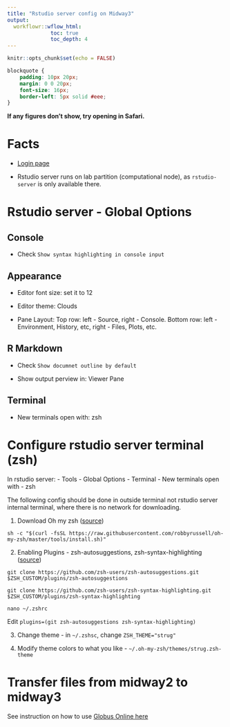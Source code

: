 ```yaml
---
title: "Rstudio server config on Midway3"
output:
  workflowr::wflow_html:
              toc: true
              toc_depth: 4
---
```


```r
knitr::opts_chunk$set(echo = FALSE)
```

```css
blockquote {
    padding: 10px 20px;
    margin: 0 0 20px;
    font-size: 16px;
    border-left: 5px solid #eee;
}
```

**If any figures don't show, try opening in Safari.**

# Facts

- [Login page](https://cloud.rcc.uchicago.edu/rstudio_xuanyao/)

- Rstudio server runs on lab partition (computational node), as `rstudio-server` is only available there.


# Rstudio server - Global Options


## Console

- Check `Show syntax highlighting in console input`

## Appearance

- Editor font size: set it to 12

- Editor theme: Clouds

- Pane Layout: Top row: left - Source, right - Console. Bottom row: left - Environment, History, etc, right - Files, Plots, etc.

## R Markdown

- Check `Show documnet outline by default`

- Show output perview in: Viewer Pane


## Terminal

- New terminals open with: zsh



# Configure rstudio server terminal (zsh)

In rstudio server: - Tools - Global Options - Terminal - New terminals open with - zsh


The following config should be done in outside terminal not rstudio server internal terminal, where there is no network for downloading.

1. Download Oh my zsh ([source](https://gist.github.com/dogrocker/1efb8fd9427779c827058f873b94df95))

  `sh -c "$(curl -fsSL https://raw.githubusercontent.com/robbyrussell/oh-my-zsh/master/tools/install.sh)"`

2. Enabling Plugins - zsh-autosuggestions, zsh-syntax-highlighting ([source](https://gist.github.com/dogrocker/1efb8fd9427779c827058f873b94df95))

  `git clone https://github.com/zsh-users/zsh-autosuggestions.git $ZSH_CUSTOM/plugins/zsh-autosuggestions`
  
  `git clone https://github.com/zsh-users/zsh-syntax-highlighting.git $ZSH_CUSTOM/plugins/zsh-syntax-highlighting`
  
  `nano ~/.zshrc`
  
  Edit `plugins=(git zsh-autosuggestions zsh-syntax-highlighting)`

3. Change theme - in `~/.zshsc`, change `ZSH_THEME="strug"`

4. Modify theme colors to what you like - `~/.oh-my-zsh/themes/strug.zsh-theme`


# Transfer files from midway2 to midway3

See instruction on how to use [Globus Online here](https://rcc.uchicago.edu/docs/data-transfer/index.html#globus-online)

